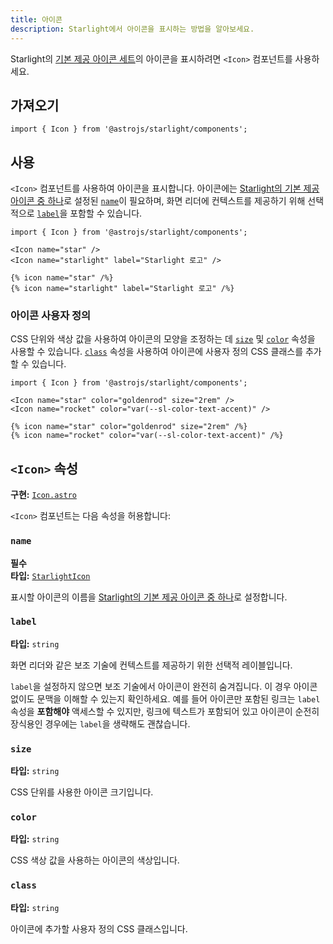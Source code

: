 ```yaml
---
title: 아이콘
description: Starlight에서 아이콘을 표시하는 방법을 알아보세요.
---
```



Starlight의 [기본 제공 아이콘 세트](/ko/reference/icons/#모든-아이콘)의 아이콘을 표시하려면 `<Icon>` 컴포넌트를 사용하세요.


<Preview>

<Icon
	slot="preview"
	name="open-book"
	color="var(--sl-color-text-accent)"
	size="4rem"
/>

</Preview>

## 가져오기

```tsx
import { Icon } from '@astrojs/starlight/components';
```

## 사용

`<Icon>` 컴포넌트를 사용하여 아이콘을 표시합니다.
아이콘에는 [Starlight의 기본 제공 아이콘 중 하나](/ko/reference/icons/#모든-아이콘)로 설정된 [`name`](#name)이 필요하며, 화면 리더에 컨텍스트를 제공하기 위해 선택적으로 [`label`](#label)을 포함할 수 있습니다.

<Preview>

```mdx
import { Icon } from '@astrojs/starlight/components';

<Icon name="star" />
<Icon name="starlight" label="Starlight 로고" />
```

<Fragment slot="markdoc">

```markdoc
{% icon name="star" /%}
{% icon name="starlight" label="Starlight 로고" /%}
```

</Fragment>

<Fragment slot="preview">
	<Icon name="star" />
	<Icon name="starlight" label="Starlight 로고" />
</Fragment>

</Preview>

### 아이콘 사용자 정의

CSS 단위와 색상 값을 사용하여 아이콘의 모양을 조정하는 데 [`size`](#size) 및 [`color`](#color) 속성을 사용할 수 있습니다.
[`class`](#class) 속성을 사용하여 아이콘에 사용자 정의 CSS 클래스를 추가할 수 있습니다.

<Preview>

```mdx
import { Icon } from '@astrojs/starlight/components';

<Icon name="star" color="goldenrod" size="2rem" />
<Icon name="rocket" color="var(--sl-color-text-accent)" />
```

<Fragment slot="markdoc">

```markdoc
{% icon name="star" color="goldenrod" size="2rem" /%}
{% icon name="rocket" color="var(--sl-color-text-accent)" /%}
```

</Fragment>

<Fragment slot="preview">
	<Icon name="star" color="goldenrod" size="2rem" />
	<Icon name="rocket" color="var(--sl-color-text-accent)" />
</Fragment>

</Preview>

## `<Icon>` 속성

**구현:** [`Icon.astro`](https://github.com/withastro/starlight/blob/main/packages/starlight/user-components/Icon.astro)

`<Icon>` 컴포넌트는 다음 속성을 허용합니다:

### `name`

**필수**  
**타입:** [`StarlightIcon`](/ko/reference/icons/#starlighticon-타입)

표시할 아이콘의 이름을 [Starlight의 기본 제공 아이콘 중 하나](/ko/reference/icons/#모든-아이콘)로 설정합니다.

### `label`

**타입:** `string`

화면 리더와 같은 보조 기술에 컨텍스트를 제공하기 위한 선택적 레이블입니다.

`label`을 설정하지 않으면 보조 기술에서 아이콘이 완전히 숨겨집니다.
이 경우 아이콘 없이도 문맥을 이해할 수 있는지 확인하세요.
예를 들어 아이콘만 포함된 링크는 `label` 속성을 **포함해야** 액세스할 수 있지만, 링크에 텍스트가 포함되어 있고 아이콘이 순전히 장식용인 경우에는 `label`을 생략해도 괜찮습니다.

### `size`

**타입:** `string`

CSS 단위를 사용한 아이콘 크기입니다.

### `color`

**타입:** `string`

CSS 색상 값을 사용하는 아이콘의 색상입니다.

### `class`

**타입:** `string`

아이콘에 추가할 사용자 정의 CSS 클래스입니다.
